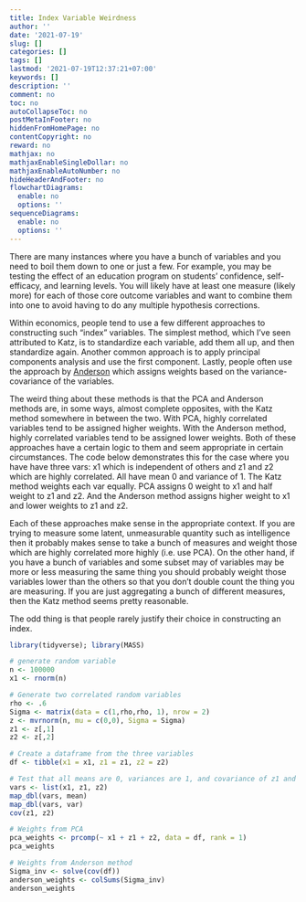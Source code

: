 ---
title: Index Variable Weirdness
author: ''
date: '2021-07-19'
slug: []
categories: []
tags: []
lastmod: '2021-07-19T12:37:21+07:00'
keywords: []
description: ''
comment: no
toc: no
autoCollapseToc: no
postMetaInFooter: no
hiddenFromHomePage: no
contentCopyright: no
reward: no
mathjax: no
mathjaxEnableSingleDollar: no
mathjaxEnableAutoNumber: no
hideHeaderAndFooter: no
flowchartDiagrams:
  enable: no
  options: ''
sequenceDiagrams:
  enable: no
  options: ''
---


There are many instances where you have a bunch of variables and you need to boil them down to one or just a few. For example, you may be testing the effect of an education program on students' confidence, self-efficacy, and learning levels. You will likely have at least one measure (likely more) for each of those core outcome variables and want to combine them into one to avoid having to do any multiple hypothesis corrections. 

Within economics, people tend to use a few different approaches to constructing such "index" variables. The simplest method, which I've seen attributed to Katz, is to standardize each variable, add them all up, and then standardize again. Another common approach is to apply principal components analysis and use the first component. Lastly, people often use the approach by [Anderson](https://www.tandfonline.com/doi/abs/10.1198/016214508000000841) which assigns weights based on the variance-covariance of the variables.

The weird thing about these methods is that the PCA and Anderson methods are, in some ways, almost complete opposites, with the Katz method somewhere in between the two. With PCA, highly correlated variables tend to be assigned higher weights. With the Anderson method, highly correlated variables tend to be assigned lower weights. Both of these approaches have a certain logic to them and seem appropriate in certain circumstances. The code below demonstrates this for the case where you have have three vars: x1 which is independent of others and z1 and z2 which are highly correlated. All have mean 0 and variance of 1. The Katz method weights each var equally. PCA assigns 0 weight to x1 and half weight to z1 and z2. And the Anderson method assigns higher weight to x1 and lower weights to z1 and z2.

Each of these approaches make sense in the appropriate context. If you are trying to measure some latent, unmeasurable quantity such as intelligence then it probably makes sense to take a bunch of measures and weight those which are highly correlated more highly (i.e. use PCA). On the other hand, if you have a bunch of variables and some subset may of variables may be more or less measuring the same thing you should probably weight those variables lower than the others so that you don't double count the thing you are measuring. If you are just aggregating a bunch of different measures, then the Katz method seems pretty reasonable. 

The odd thing is that people rarely justify their choice in constructing an index. 


```{r}
library(tidyverse); library(MASS)

# generate random variable
n <- 100000
x1 <- rnorm(n)

# Generate two correlated random variables
rho <- .6
Sigma <- matrix(data = c(1,rho,rho, 1), nrow = 2)
z <- mvrnorm(n, mu = c(0,0), Sigma = Sigma)
z1 <- z[,1]
z2 <- z[,2]

# Create a dataframe from the three variables
df <- tibble(x1 = x1, z1 = z1, z2 = z2)

# Test that all means are 0, variances are 1, and covariance of z1 and z2 is roughly equal to rho
vars <- list(x1, z1, z2)
map_dbl(vars, mean)
map_dbl(vars, var)
cov(z1, z2)

# Weights from PCA
pca_weights <- prcomp(~ x1 + z1 + z2, data = df, rank = 1)
pca_weights

# Weights from Anderson method
Sigma_inv <- solve(cov(df))
anderson_weights <- colSums(Sigma_inv)
anderson_weights
```

